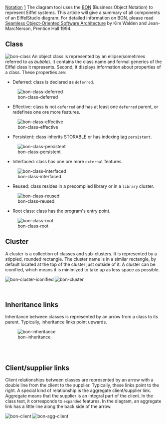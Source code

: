 [[Property:title|Notation]]
[[Property:weight|1]]
The diagram tool uses the [http://bon-method.com BON]  (Business Object Notation) to represent Eiffel systems. This article will give a summary of all components of an EiffelStudio diagram. For detailed information on BON, please read [http://bon-method.com/book.htm Seamless Object-Oriented Software Architecture]  by Kim Walden and Jean-MarcNerson, Prentice Hall 1994. 

==Class==

[[Image:bon-class]]  An object class is represented by an ellipse(sometimes referred to as ''bubble''). It contains the class name and formal generics of the Eiffel class it represents. Second, it displays information about properties of a class. These properties are: 
* Deferred: class is declared as <code> deferred </code>. 
[[Image:bon-class-deferred]]  

* Effective: class is not <code> deferred </code> and has at least one <code> deferred </code> parent, or redefines one ore more features. 
[[Image:bon-class-effective]]  

* Persistent: class inherits <eiffel>STORABLE</eiffel> or has indexing tag <code> persistent </code>. 
[[Image:bon-class-persistent]]  

* Interfaced: class has one ore more <code> external </code> features. 
[[Image:bon-class-interfaced]]  

* Reused: class resides in a precompiled library or in a <code> library </code> cluster. 
[[Image:bon-class-reused]]  

* Root class: class has the program's entry point. 
[[Image:bon-class-root]]  


{{seealso| '''See also''' <br/>
[[Rename class|Changing class names]]  }}

==Cluster==

A cluster is a collection of classes and sub-clusters. It is represented by a stippled, rounded rectangle. The cluster name is in a similar rectangle, by default located at the top of the cluster just outside of it. A cluster can be iconified, which means it is minimized to take up as less space as possible.
<div>  [[Image:bon-cluster-iconified]]   [[Image:bon-cluster]]  </div><br/>

{{seealso| '''See also''' <br/>
[[Iconifying and restoring a cluster|Iconifying a cluster]]  }}

==Inheritance links==

Inheritance between classes is represented by an arrow from a class to its parent. Typically, inheritance links point upwards.
<div>  [[Image:bon-inheritance]]  </div><br/>
<br/>

{{seealso| '''See also''' <br/>
[[Creating inheritance links|Creating inheritance links]]  }}

==Client/supplier links==

Client relationships between classes are represented by an arrow with a double line from the client to the supplier. Typically, these links point to the right. A special kind of relationship is the aggregate client/supplier link. Aggregate means that the supplier is an integral part of the client. In the class text, it corresponds to <code> expanded </code> features. In the diagram, an aggregate link has a little line along the back side of the arrow. 
<div>  [[Image:bon-client]]   [[Image:bon-agg-client]]  </div><br/>
<br/>

{{seealso| '''See also''' <br/>
[[Creating client/supplier links|Creating client/supplier links]]  }}




